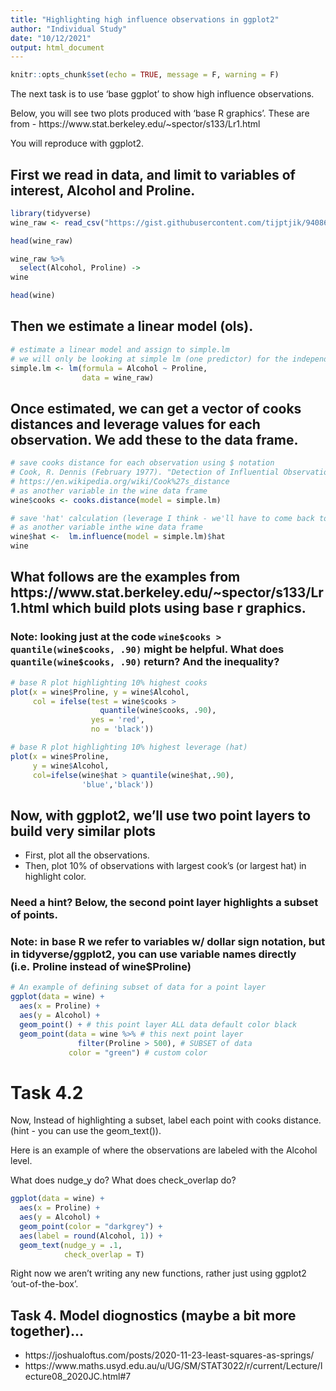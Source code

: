 ```yaml
---
title: "Highlighting high influence observations in ggplot2"
author: "Individual Study"
date: "10/12/2021"
output: html_document
---
```



```r
knitr::opts_chunk$set(echo = TRUE, message = F, warning = F)
```

The next task is to use 'base ggplot' to show high influence observations.

Below, you will see two plots produced with 'base R graphics'.  These are from - https://www.stat.berkeley.edu/~spector/s133/Lr1.html 

You will reproduce with ggplot2.

## First we read in data, and limit to variables of interest, Alcohol and Proline.

```r
library(tidyverse)
wine_raw <- read_csv("https://gist.githubusercontent.com/tijptjik/9408623/raw/b237fa5848349a14a14e5d4107dc7897c21951f5/wine.csv")

head(wine_raw)

wine_raw %>% 
  select(Alcohol, Proline) ->
wine

head(wine)

```


## Then we estimate a linear model (ols).

```r
# estimate a linear model and assign to simple.lm
# we will only be looking at simple lm (one predictor) for the independent study
simple.lm <- lm(formula = Alcohol ~ Proline,
                data = wine_raw)
```

## Once estimated, we can get a vector of cooks distances and leverage values for each observation.  We add these to the data frame.

```r
# save cooks distance for each observation using $ notation
# Cook, R. Dennis (February 1977). "Detection of Influential Observations in Linear Regression". Technometrics. American Statistical Association. 19 (1): 15–18. doi:10.2307/1268249. JSTOR 1268249. MR 0436478.
# https://en.wikipedia.org/wiki/Cook%27s_distance
# as another variable in the wine data frame
wine$cooks <- cooks.distance(model = simple.lm)

# save 'hat' calculation (leverage I think - we'll have to come back to exact calculation)
# as another variable inthe wine data frame
wine$hat <-  lm.influence(model = simple.lm)$hat
wine
```

## What follows are the examples from https://www.stat.berkeley.edu/~spector/s133/Lr1.html which build plots using base r graphics.

### Note: looking just at the code `wine$cooks > quantile(wine$cooks, .90)` might be helpful.  What does `quantile(wine$cooks, .90)` return?  And the inequality?

```r
# base R plot highlighting 10% highest cooks
plot(x = wine$Proline, y = wine$Alcohol,
     col = ifelse(test = wine$cooks >
                    quantile(wine$cooks, .90),
                  yes = 'red',
                  no = 'black'))

# base R plot highlighting 10% highest leverage (hat)
plot(x = wine$Proline,
     y = wine$Alcohol,
     col=ifelse(wine$hat > quantile(wine$hat,.90),
                'blue','black'))
```

## Now, with ggplot2, we'll use two point layers to build very similar plots

- First, plot all the observations. 
- Then, plot 10% of observations with largest cook's (or largest hat) in highlight color.

### Need a hint?  Below, the second point layer highlights a subset of points.

### Note: in base R we refer to variables w/ dollar sign notation, but in tidyverse/ggplot2, you can use variable names directly (i.e. Proline instead of wine$Proline)

```r
# An example of defining subset of data for a point layer
ggplot(data = wine) + 
  aes(x = Proline) + 
  aes(y = Alcohol) + 
  geom_point() + # this point layer ALL data default color black
  geom_point(data = wine %>% # this next point layer
               filter(Proline > 500), # SUBSET of data
             color = "green") # custom color
```

# Task 4.2

Now, Instead of highlighting a subset, label each point with cooks distance.  (hint - you can use the geom_text()).

Here is an example of where the observations are labeled with the Alcohol level. 

What does nudge_y do? What does check_overlap do?

```r
ggplot(data = wine) + 
  aes(x = Proline) + 
  aes(y = Alcohol) + 
  geom_point(color = "darkgrey") + 
  aes(label = round(Alcohol, 1)) +
  geom_text(nudge_y = .1, 
            check_overlap = T)
```


Right now we aren't writing any new functions, rather just using ggplot2 'out-of-the-box'.  



## Task 4. Model diognostics (maybe a bit more together)...

- https://joshualoftus.com/posts/2020-11-23-least-squares-as-springs/
- https://www.maths.usyd.edu.au/u/UG/SM/STAT3022/r/current/Lecture/lecture08_2020JC.html#7




